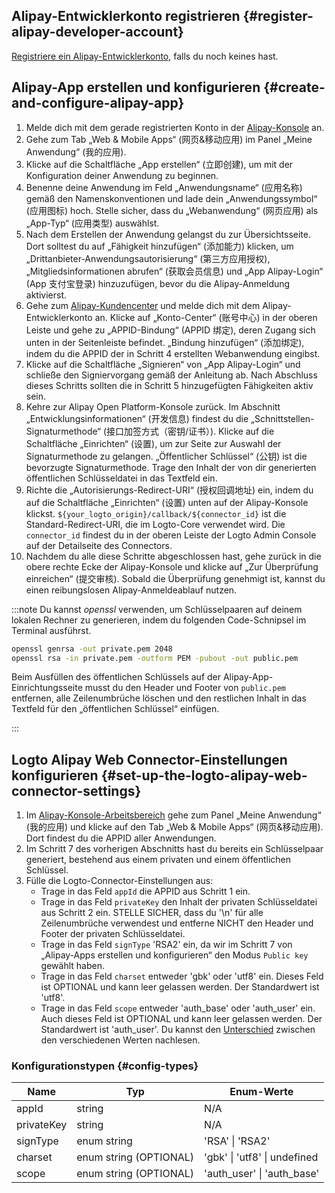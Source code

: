 ## Alipay-Entwicklerkonto registrieren \{#register-alipay-developer-account}

[Registriere ein Alipay-Entwicklerkonto](https://certifyweb.alipay.com/certify/reg/guide#/), falls du noch keines hast.

## Alipay-App erstellen und konfigurieren \{#create-and-configure-alipay-app}

1. Melde dich mit dem gerade registrierten Konto in der [Alipay-Konsole](https://open.alipay.com/) an.
2. Gehe zum Tab „Web & Mobile Apps“ (网页&移动应用) im Panel „Meine Anwendung“ (我的应用).
3. Klicke auf die Schaltfläche „App erstellen“ (立即创建), um mit der Konfiguration deiner Anwendung zu beginnen.
4. Benenne deine Anwendung im Feld „Anwendungsname“ (应用名称) gemäß den Namenskonventionen und lade dein „Anwendungssymbol“ (应用图标) hoch. Stelle sicher, dass du „Webanwendung“ (网页应用) als „App-Typ“ (应用类型) auswählst.
5. Nach dem Erstellen der Anwendung gelangst du zur Übersichtsseite. Dort solltest du auf „Fähigkeit hinzufügen“ (添加能力) klicken, um „Drittanbieter-Anwendungsautorisierung“ (第三方应用授权), „Mitgliedsinformationen abrufen“ (获取会员信息) und „App Alipay-Login“ (App 支付宝登录) hinzuzufügen, bevor du die Alipay-Anmeldung aktivierst.
6. Gehe zum [Alipay-Kundencenter](https://b.alipay.com/index2.htm) und melde dich mit dem Alipay-Entwicklerkonto an. Klicke auf „Konto-Center“ (账号中心) in der oberen Leiste und gehe zu „APPID-Bindung“ (APPID 绑定), deren Zugang sich unten in der Seitenleiste befindet. „Bindung hinzufügen“ (添加绑定), indem du die APPID der in Schritt 4 erstellten Webanwendung eingibst.
7. Klicke auf die Schaltfläche „Signieren“ von „App Alipay-Login“ und schließe den Signiervorgang gemäß der Anleitung ab. Nach Abschluss dieses Schritts sollten die in Schritt 5 hinzugefügten Fähigkeiten aktiv sein.
8. Kehre zur Alipay Open Platform-Konsole zurück. Im Abschnitt „Entwicklungsinformationen“ (开发信息) findest du die „Schnittstellen-Signaturmethode“ (接口加签方式（密钥/证书）). Klicke auf die Schaltfläche „Einrichten“ (设置), um zur Seite zur Auswahl der Signaturmethode zu gelangen. „Öffentlicher Schlüssel“ (公钥) ist die bevorzugte Signaturmethode. Trage den Inhalt der von dir generierten öffentlichen Schlüsseldatei in das Textfeld ein.
9. Richte die „Autorisierungs-Redirect-URI“ (授权回调地址) ein, indem du auf die Schaltfläche „Einrichten“ (设置) unten auf der Alipay-Konsole klickst. `${your_logto_origin}/callback/${connector_id}` ist die Standard-Redirect-URI, die im Logto-Core verwendet wird. Die `connector_id` findest du in der oberen Leiste der Logto Admin Console auf der Detailseite des Connectors.
10. Nachdem du alle diese Schritte abgeschlossen hast, gehe zurück in die obere rechte Ecke der Alipay-Konsole und klicke auf „Zur Überprüfung einreichen“ (提交审核). Sobald die Überprüfung genehmigt ist, kannst du einen reibungslosen Alipay-Anmeldeablauf nutzen.

:::note
Du kannst _openssl_ verwenden, um Schlüsselpaaren auf deinem lokalen Rechner zu generieren, indem du folgenden Code-Schnipsel im Terminal ausführst.

```bash
openssl genrsa -out private.pem 2048
openssl rsa -in private.pem -outform PEM -pubout -out public.pem
```

Beim Ausfüllen des öffentlichen Schlüssels auf der Alipay-App-Einrichtungsseite musst du den Header und Footer von `public.pem` entfernen, alle Zeilenumbrüche löschen und den restlichen Inhalt in das Textfeld für den „öffentlichen Schlüssel“ einfügen.

:::

## Logto Alipay Web Connector-Einstellungen konfigurieren \{#set-up-the-logto-alipay-web-connector-settings}

1. Im [Alipay-Konsole-Arbeitsbereich](https://open.alipay.com/dev/workspace) gehe zum Panel „Meine Anwendung“ (我的应用) und klicke auf den Tab „Web & Mobile Apps“ (网页&移动应用). Dort findest du die APPID aller Anwendungen.
2. Im Schritt 7 des vorherigen Abschnitts hast du bereits ein Schlüsselpaar generiert, bestehend aus einem privaten und einem öffentlichen Schlüssel.
3. Fülle die Logto-Connector-Einstellungen aus:
   - Trage in das Feld `appId` die APPID aus Schritt 1 ein.
   - Trage in das Feld `privateKey` den Inhalt der privaten Schlüsseldatei aus Schritt 2 ein. STELLE SICHER, dass du '\n' für alle Zeilenumbrüche verwendest und entferne NICHT den Header und Footer der privaten Schlüsseldatei.
   - Trage in das Feld `signType` 'RSA2' ein, da wir im Schritt 7 von „Alipay-Apps erstellen und konfigurieren“ den Modus `Public key` gewählt haben.
   - Trage in das Feld `charset` entweder 'gbk' oder 'utf8' ein. Dieses Feld ist OPTIONAL und kann leer gelassen werden. Der Standardwert ist 'utf8'.
   - Trage in das Feld `scope` entweder 'auth_base' oder 'auth_user' ein. Auch dieses Feld ist OPTIONAL und kann leer gelassen werden. Der Standardwert ist 'auth_user'. Du kannst den [Unterschied](https://opendocs.alipay.com/fw/api/105942) zwischen den verschiedenen Werten nachlesen.

### Konfigurationstypen \{#config-types}

| Name       | Typ                    | Enum-Werte                   |
| ---------- | ---------------------- | ---------------------------- |
| appId      | string                 | N/A                          |
| privateKey | string                 | N/A                          |
| signType   | enum string            | 'RSA' \| 'RSA2'              |
| charset    | enum string (OPTIONAL) | 'gbk' \| 'utf8' \| undefined |
| scope      | enum string (OPTIONAL) | 'auth_user' \| 'auth_base'   |
